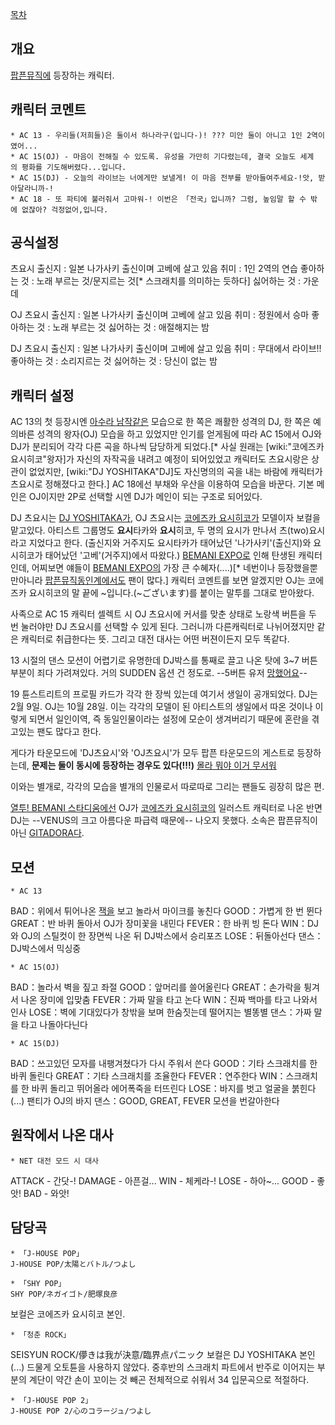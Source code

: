 [[목차]]

== 개요 ==
[[팝픈뮤직]]에 등장하는 캐릭터.


== 캐릭터 코멘트 ==
 * AC 13 - 우리들(저희들)은 둘이서 하나라구(입니다-)! ??? 미안 둘이 아니고 1인 2역이였어...
 * AC 15(OJ) - 마음이 전해질 수 있도록. 유성을 가만히 기다렸는데, 결국 오늘도 세계의 평화를 기도해버렸다...입니다.
 * AC 15(DJ) - 오늘의 라이브는 너에게만 보낼게! 이 마음 전부를 받아들여주세요-!앗, 받아달라니까-!
 * AC 18 - 또 파티에 불러줘서 고마워-! 이번은 「전국」입니까? 그럼, 높임말 할 수 밖에 없잖아? 걱정없어,입니다.


== 공식설정 ==
츠요시
출신지 : 일본 나가사키 출신이며 고베에 살고 있음
취미 : 1인 2역의 연습
좋아하는 것 : 노래 부르는 것/문지르는 것[* 스크래치를 의미하는 듯하다]
싫어하는 것 : 가운데

OJ 츠요시
출신지 : 일본 나가사키 출신이며 고베에 살고 있음
취미 : 정원에서 승마
좋아하는 것 : 노래 부르는 것
싫어하는 것 : 애절해지는 밤

DJ 츠요시
출신지 : 일본 나가사키 출신이며 고베에 살고 있음
취미 : 무대에서 라이브!!
좋아하는 것 : 소리지르는 것
싫어하는 것 : 당신이 없는 밤


== 캐릭터 설정 ==
AC 13의 첫 등장시엔 [[아수라 남작]]같은 모습으로 한 쪽은 쾌활한 성격의 DJ, 한 쪽은 예의바른 성격의 왕자(OJ) 모습을 하고 있었지만 인기를 얻게됨에 따라 AC 15에서 OJ와 DJ가 분리되어 각각 다른 곡을 하나씩 담당하게 되었다.[* 사실 원래는 [wiki:"코에즈카 요시히코"왕자]가 자신의 자작곡을 내려고 예정이 되어있었고 캐릭터도 츠요시랑은 상관이 없었지만, [wiki:"DJ YOSHITAKA"DJ]도 자신명의의 곡을 내는 바람에 캐릭터가 츠요시로 정해졌다고 한다.] 
AC 18에선 부채와 우산을 이용하여 모습을 바꾼다. 기본 메인은 OJ이지만 2P로 선택할 시엔 DJ가 메인이 되는 구조로 되어있다.

DJ 츠요시는 [[DJ YOSHITAKA]]가, OJ 츠요시는 [[코에즈카 요시히코]]가 모델이자 보컬을 맡고있다.
아티스트 그룹명도 '''요시'''타카와 '''요시'''히코, 두 명의 요시가 만나서 츠(two)요시라고 지었다고 한다.
(출신지와 거주지도 요시타카가 태어났던 '나가사키'(출신지)와 요시히코가 태어났던 '고베'(거주지)에서 따왔다.) [[BEMANI EXPO]]로 인해 탄생된 캐릭터인데, 어찌보면 얘들이 [[BEMANI EXPO]]의 가장 큰 수혜자(....)[* 네번이나 등장했을뿐만아니라 [[팝픈뮤직]]동인계에서도 팬이 많다.]
캐릭터 코멘트를 보면 알겠지만 OJ는 코에즈카 요시히코의 말 끝에 ~입니다.(~ございます)를 붙이는 말투를 그대로 받아왔다.

사족으로 AC 15 캐릭터 셀렉트 시 OJ 츠요시에 커서를 맞춘 상태로 노랑색 버튼을 두 번 눌러야만 DJ 츠요시를 선택할 수 있게 된다. 그러니까 다른캐릭터로 나뉘어졌지만 같은 캐릭터로 취급한다는 뜻.
그리고 대전 대사는 어떤 버젼이든지 모두 똑같다.

13 시절의 댄스 모션이 어렵기로 유명한데 DJ박스를 통째로 끌고 나온 탓에 3~7 버튼 부분이 죄다 가려져있다.  거의 SUDDEN 옵션 건 정도로. --5버튼 유저 [[망했어요]]--

19 튠스트리트의 프로필 카드가 각각 한 장씩 있는데 여기서 생일이 공개되었다.
DJ는 2월 9일. OJ는 10월 28일.
이는 각각의 모델이 된 아티스트의 생일에서 따온 것이나 이렇게 되면서 일인이역, 즉 동일인물이라는 설정에 모순이 생겨버리기 때문에 혼란을 겪고있는 팬도 많다고 한다.

게다가 타운모드에 'DJ츠요시'와 'OJ츠요시'가 모두 팝픈 타운모드의 게스트로 등장하는데, '''문제는 둘이 동시에 등장하는 경우도 있다(!!!)''' [[몰라 뭐야 이거 무서워]]

이와는 별개로, 각각의 모습을 별개의 인물로서 따로따로 그리는 팬들도 굉장히 많은 편.

[[열투! BEMANI 스타디움]]에선 OJ가 [[코에즈카 요시히코]]의 일러스트 캐릭터로 나온 반면 DJ는 --VENUS의 크고 아름다운 파급력 때문에-- 나오지 못했다. 소속은 팝픈뮤직이 아닌 [[GITADORA]]다.


== 모션 ==
 * AC 13
BAD：위에서 튀어나온 [[잭]]을 보고 놀라서 마이크를 놓친다
GOOD：가볍게 한 번 뛴다
GREAT：반 바퀴 돌아서 OJ가 장미꽃을 내민다
FEVER：한 바퀴 빙 돈다
WIN：DJ와 OJ의 스틸컷이 한 장면씩 나온 뒤 DJ박스에서 승리포즈
LOSE：뒤돌아선다
댄스：DJ박스에서 믹싱중

 * AC 15(OJ)
BAD：놀라서 벽을 짚고 좌절
GOOD：앞머리를 쓸어올린다
GREAT：손가락을 튕겨서 나온 장미에 입맞춤
FEVER：가짜 말을 타고 논다
WIN：진짜 백마를 타고 나와서 인사
LOSE：벽에 기대있다가 창밖을 보며 한숨짓는데 떨어지는 별똥별
댄스：가짜 말을 타고 나돌아다닌다

 * AC 15(DJ)
BAD：쓰고있던 모자를 내팽겨쳤다가 다시 주워서 쓴다
GOOD：기타 스크래치를 한 바퀴 돌린다
GREAT：기타 스크래치를 조율한다
FEVER：연주한다
WIN：스크래치를 한 바퀴 돌리고 뛰어올라 에어폭죽을 터뜨린다
LOSE：바지를 벗고 얼굴을 붉힌다(...) 팬티가 OJ의 바지
댄스：GOOD, GREAT, FEVER 모션을 번갈아한다


== 원작에서 나온 대사 ==
 * NET 대전 모드 시 대사

ATTACK - 간닷-!
DAMAGE - 아픈걸...
WIN - 체케라-!
LOSE - 하아~...
GOOD - 좋앗!
BAD - 와앗!


== 담당곡 ==
 * 「J-HOUSE POP」
 J-HOUSE POP/太陽とバトル/つよし
{{{#!html
<object width="480" height="385"><param name="movie" value="http://www.youtube.com/v/IN8Hh_Bu3rM?fs=1&amp;hl=ko_KR"></param><param name="allowFullScreen" value="true"></param><param name="allowscriptaccess" value="always"></param><embed src="http://www.youtube.com/v/IN8Hh_Bu3rM?fs=1&amp;hl=ko_KR" type="application/x-shockwave-flash" allowscriptaccess="always" allowfullscreen="true" width="480" height="385"></embed></object>
}}}

 * 「SHY POP」
 SHY POP/ネガイゴト/肥塚良彦
보컬은 코에즈카 요시히코 본인.

 * 「청춘 ROCK」
SEISYUN ROCK/儚きは我が決意/臨界点パニック 
보컬은 DJ YOSHITAKA 본인(...) 드물게 오토튠을 사용하지 않았다.
중후반의 스크래치 파트에서 반주로 이어지는 부분의 계단이 약간 손이 꼬이는 것 빼곤 전체적으로 쉬워서 34 입문곡으로 적절하다. 

 * 「J-HOUSE POP 2」
 J-HOUSE POP 2/心のコラージュ/つよし
{{{#!html
<object width="480" height="385"><param name="movie" value="http://www.youtube.com/v/-EBrjIGiCKM?fs=1&amp;hl=ko_KR"></param><param name="allowFullScreen" value="true"></param><param name="allowscriptaccess" value="always"></param><embed src="http://www.youtube.com/v/-EBrjIGiCKM?fs=1&amp;hl=ko_KR" type="application/x-shockwave-flash" allowscriptaccess="always" allowfullscreen="true" width="480" height="385"></embed></object>
}}}
